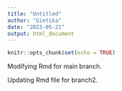 ```yaml
---
title: "Untitled"
author: "Gietika"
date: "2023-05-21"
output: html_document
---
```


```r
knitr::opts_chunk$set(echo = TRUE)
```


Modifying Rmd for main branch.

Updating Rmd file for branch2.

